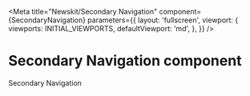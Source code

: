 
<Meta
  title="Newskit/Secondary Navigation"
  component={SecondaryNavigation}
  parameters={{
    layout: 'fullscreen',
    viewport: {
      viewports: INITIAL_VIEWPORTS,
      defaultViewport: 'md',
    },
  }}
/>

# Secondary Navigation component

Secondary Navigation

<Canvas>
  <Story name="Secondary Navigation">
    <ThemeProvider theme={TimesWebLightTheme}>
         <SecondaryNavigation data={mainMenuItems[5].items} />
    </ThemeProvider>
  </Story>
</Canvas>